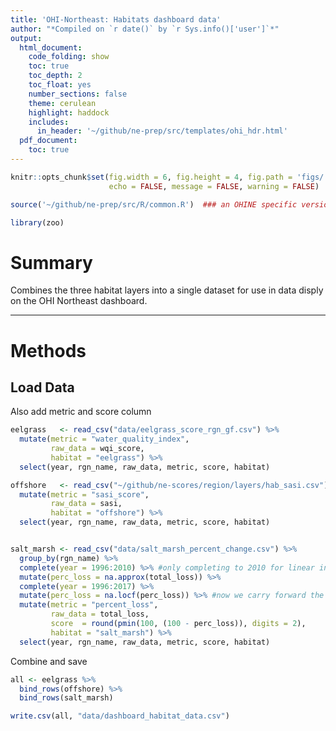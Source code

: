 ```yaml
---
title: 'OHI-Northeast: Habitats dashboard data'
author: "*Compiled on `r date()` by `r Sys.info()['user']`*"
output: 
  html_document:
    code_folding: show
    toc: true
    toc_depth: 2
    toc_float: yes
    number_sections: false
    theme: cerulean
    highlight: haddock
    includes: 
      in_header: '~/github/ne-prep/src/templates/ohi_hdr.html'
  pdf_document:
    toc: true
---
```



``` r
knitr::opts_chunk$set(fig.width = 6, fig.height = 4, fig.path = 'figs/',
                      echo = FALSE, message = FALSE, warning = FALSE)

source('~/github/ne-prep/src/R/common.R')  ### an OHINE specific version of common.R

library(zoo)
```

# Summary

Combines the three habitat layers into a single dataset for use in data disply on the OHI Northeast dashboard.

***
  
# Methods

## Load Data

Also add metric and score column

```r

eelgrass   <- read_csv("data/eelgrass_score_rgn_gf.csv") %>%
  mutate(metric = "water_quality_index",
         raw_data = wqi_score,
         habitat = "eelgrass") %>%
  select(year, rgn_name, raw_data, metric, score, habitat)

offshore   <- read_csv("~/github/ne-scores/region/layers/hab_sasi.csv") %>%
  mutate(metric = "sasi_score",
         raw_data = sasi,
         habitat = "offshore") %>%
  select(year, rgn_name, raw_data, metric, score, habitat)


salt_marsh <- read_csv("data/salt_marsh_percent_change.csv") %>%
  group_by(rgn_name) %>%
  complete(year = 1996:2010) %>% #only completing to 2010 for linear interpolation
  mutate(perc_loss = na.approx(total_loss)) %>%
  complete(year = 1996:2017) %>%
  mutate(perc_loss = na.locf(perc_loss)) %>% #now we carry forward the 2010 value for all years to 2017
  mutate(metric = "percent_loss",
         raw_data = total_loss,
         score  = round(pmin(100, (100 - perc_loss)), digits = 2),
         habitat = "salt_marsh") %>%
  select(year, rgn_name, raw_data, metric, score, habitat)

```

Combine and save

```r
all <- eelgrass %>%
  bind_rows(offshore) %>%
  bind_rows(salt_marsh)

write.csv(all, "data/dashboard_habitat_data.csv")
```





